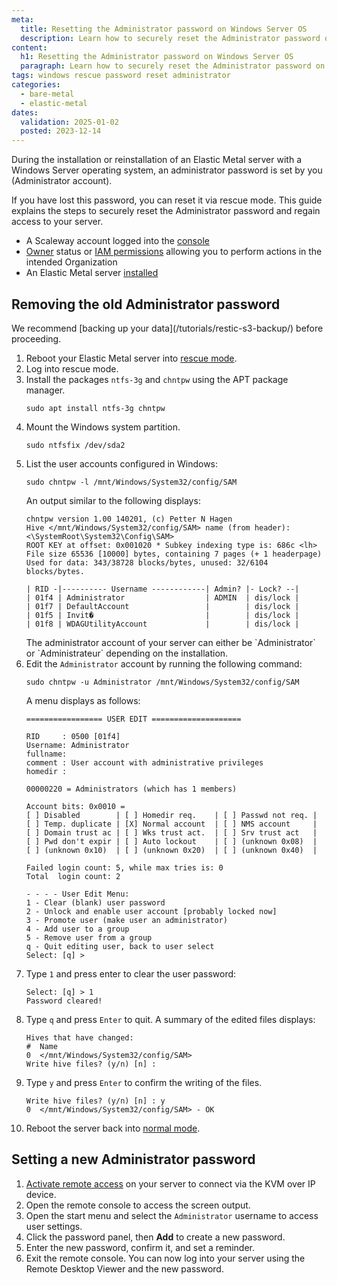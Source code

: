 ```yaml
---
meta:
  title: Resetting the Administrator password on Windows Server OS
  description: Learn how to securely reset the Administrator password on Windows Server Elastic Metal servers using rescue mode.
content:
  h1: Resetting the Administrator password on Windows Server OS
  paragraph: Learn how to securely reset the Administrator password on Windows Server Elastic Metal servers using rescue mode.
tags: windows rescue password reset administrator
categories:
  - bare-metal
  - elastic-metal
dates:
  validation: 2025-01-02
  posted: 2023-12-14
---
```



During the installation or reinstallation of an Elastic Metal server with a Windows Server operating system, an administrator password is set by you (Administrator account).

If you have lost this password, you can reset it via rescue mode. This guide explains the steps to securely reset the Administrator password and regain access to your server.

<Requirements />

- A Scaleway account logged into the [console](https://console.scaleway.com)
- [Owner](/iam/concepts/#owner) status or [IAM permissions](/iam/concepts/#permission) allowing you to perform actions in the intended Organization
- An Elastic Metal server [installed](/elastic-metal/quickstart/#how-to-create-an-elastic-metal-server)

## Removing the old Administrator password

<Message type="tip">
  We recommend [backing up your data](/tutorials/restic-s3-backup/) before proceeding.
</Message>

1. Reboot your Elastic Metal server into [rescue mode](/elastic-metal/how-to/use-rescue-mode/).
2. Log into rescue mode.
3. Install the packages `ntfs-3g` and `chntpw` using the APT package manager.
    ```
    sudo apt install ntfs-3g chntpw
    ```
4. Mount the Windows system partition.
    ```
    sudo ntfsfix /dev/sda2
    ```
5. List the user accounts configured in Windows:
    ```
    sudo chntpw -l /mnt/Windows/System32/config/SAM
    ```
    An output similar to the following displays:
    ```
    chntpw version 1.00 140201, (c) Petter N Hagen
    Hive </mnt/Windows/System32/config/SAM> name (from header): <\SystemRoot\System32\Config\SAM>
    ROOT KEY at offset: 0x001020 * Subkey indexing type is: 686c <lh>
    File size 65536 [10000] bytes, containing 7 pages (+ 1 headerpage)
    Used for data: 343/38728 blocks/bytes, unused: 32/6104 blocks/bytes.

    | RID -|---------- Username ------------| Admin? |- Lock? --|
    | 01f4 | Administrator                  | ADMIN  | dis/lock |
    | 01f7 | DefaultAccount                 |        | dis/lock |
    | 01f5 | Invit�                         |        | dis/lock |
    | 01f8 | WDAGUtilityAccount             |        | dis/lock |
    ```
    <Message type="tip">
      The administrator account of your server can either be `Administrator` or `Administrateur` depending on the installation.
    </Message>
6. Edit the `Administrator` account by running the following command:
    ```
    sudo chntpw -u Administrator /mnt/Windows/System32/config/SAM
    ```
    A menu displays as follows:
    ```
    ================= USER EDIT ====================

    RID     : 0500 [01f4]
    Username: Administrator
    fullname:
    comment : User account with administrative privileges
    homedir :

    00000220 = Administrators (which has 1 members)

    Account bits: 0x0010 =
    [ ] Disabled        | [ ] Homedir req.    | [ ] Passwd not req. |
    [ ] Temp. duplicate | [X] Normal account  | [ ] NMS account     |
    [ ] Domain trust ac | [ ] Wks trust act.  | [ ] Srv trust act   |
    [ ] Pwd don't expir | [ ] Auto lockout    | [ ] (unknown 0x08)  |
    [ ] (unknown 0x10)  | [ ] (unknown 0x20)  | [ ] (unknown 0x40)  |

    Failed login count: 5, while max tries is: 0
    Total  login count: 2

    - - - - User Edit Menu:
    1 - Clear (blank) user password
    2 - Unlock and enable user account [probably locked now]
    3 - Promote user (make user an administrator)
    4 - Add user to a group
    5 - Remove user from a group
    q - Quit editing user, back to user select
    Select: [q] >
    ```
7. Type `1` and press enter to clear the user password:
    ```
    Select: [q] > 1
    Password cleared!
    ```
8. Type `q` and press `Enter` to quit. A summary of the edited files displays:
    ```
    Hives that have changed:
    #  Name
    0  </mnt/Windows/System32/config/SAM>
    Write hive files? (y/n) [n] :
    ```
9. Type `y` and press `Enter` to confirm the writing of the files.
    ```
    Write hive files? (y/n) [n] : y
    0  </mnt/Windows/System32/config/SAM> - OK
    ```
10. Reboot the server back into [normal mode](/elastic-metal/how-to/use-rescue-mode/#rebooting-back-to-normal-mode).

## Setting a new Administrator password

1. [Activate remote access](/elastic-metal/how-to/activate-remote-access/) on your server to connect via the KVM over IP device.
2. Open the remote console to access the screen output.
3. Open the start menu and select the `Administrator` username to access user settings.
4. Click the password panel, then **Add** to create a new password.
5. Enter the new password, confirm it, and set a reminder.
6. Exit the remote console.
    You can now log into your server using the Remote Desktop Viewer and the new password.
